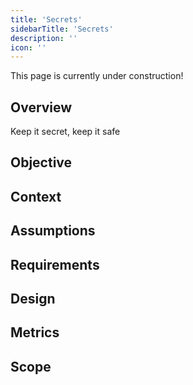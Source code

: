 ```yaml
---
title: 'Secrets'
sidebarTitle: 'Secrets'
description: ''
icon: ''
---
```

<Note>
    This page is currently under construction!
</Note>

## Overview

Keep it secret, keep it safe

## Objective

## Context

## Assumptions

## Requirements

## Design

## Metrics

## Scope